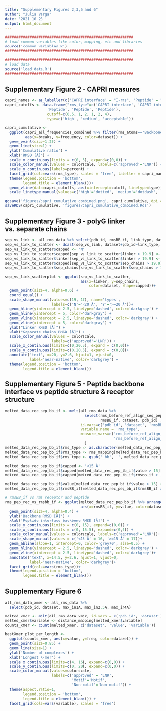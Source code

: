 ```yaml
---
title: "Supplementary Figures 2,3,5 and 6"
author: "Julia Varga"
date: '2021 10 28 '
output: html_document
---
```


```r
##########################################################
# load common variables like color, mapping, etc and libraries
source('common_variables.R')
##########################################################

##########################################################
# load data
source('load_data.R')
##########################################################
```

## Supplementary Figure 2 - CAPRI measures
```r

capri_names <- as_labeller(c('CAPRI interface' = "I-rms", 'Peptide' = "L-rms"))
capri_cutoffs <- data.frame("rms_type"=c('CAPRI interface', 'CAPRI interface', 'CAPRI interface', 
                   'Peptide', 'Peptide', 'Peptide'),
                   cutoff=c(0.5, 1, 2, 1, 2, 4),
                   type=c('high', 'medium', 'acceptable'))

capri_cumulative <-
  ggplot(capri_all_frequencies_combined %>% filter(rms_atoms=='Backbone'), 
         aes(x=breaks, y=frequency, color=dataset)) +
  geom_point(size=1.25) +
  geom_line(size=1) +
  ylab('Cumulative ratio') +
  xlab('RMSD [Å]') +
  scale_x_continuous(limits = c(0, 5), expand=c(0,0)) +
  scale_color_manual(values = colorscale, labels=c('approved'='LNR')) +
  scale_y_continuous(labels=percent) +
  facet_grid(cols=vars(rms_type), scales = 'free', labeller = capri_names) +
  theme(legend.position = 'bottom',
        legend.title = element_blank())+
  geom_vline(data=capri_cutoffs, aes(xintercept=cutoff, linetype=type))  +
  scale_linetype_manual(values=c('high'='dotted', 'medium'='dotdash', 'acceptable'='dashed'), guide=F)

ggsave('figures/capri_cumulative_combined.png', capri_cumulative, dpi = 300, height = 3, width = 5)
saveRDS(capri_cumulative, 'figures/capri_cumulative_combined.Rds')
```

## Supplementary Figure 3 - polyG linker vs. separate chains
```r
sep_vs_link <- all_rms_data %>% select(pdb_id, rmsBB_if, link_type, dataset) 
sep_vs_link_to_scatter <- dcast(sep_vs_link, dataset+pdb_id~link_type, value.var = 'rmsBB_if')
sep_vs_link_to_scatter$capped <- 'N'
sep_vs_link_to_scatter$capped[sep_vs_link_to_scatter$linker > 19.9] <- 'Y'
sep_vs_link_to_scatter$linker[sep_vs_link_to_scatter$linker > 19.9] <- 19.9
sep_vs_link_to_scatter$capped[sep_vs_link_to_scatter$sep_chains > 19.9] <- 'Y'
sep_vs_link_to_scatter$sep_chains[sep_vs_link_to_scatter$sep_chains > 19.9] <- 19.9
```

```r
sep_vs_link_scatterplot <- ggplot(sep_vs_link_to_scatter, 
                                  aes(x=linker, y=sep_chains, 
                                      color=dataset, shape=capped))+
  geom_point(size=4, alpha=0.6) +
  coord_equal() +
  scale_shape_manual(values=c(19, 17), name='types', 
                     labels=c('N'='<20 Å', 'Y'='>=20 Å'))+
  geom_hline(yintercept = 2.5, linetype='dashed', color='darkgray') +
  geom_hline(yintercept = 5, color='darkgray') +
  geom_vline(xintercept = 2.5, linetype='dashed', color='darkgray') +
  geom_vline(xintercept = 5, color='darkgray') +
  ylab("Linker RMSD [Å]") +
  xlab("Separate chains RMSD [Å]") +
  scale_color_manual(values = colorscale,
                     labels=c('approved'='LNR')) +
  scale_x_continuous(limits=c(0,20.5), expand = c(0,0))+
  scale_y_continuous(limits=c(0,20.5), expand = c(0,0))+
  annotate('text', x=20, y=2.6, hjust=1, vjust=0,
           label='near-native', color='darkgrey') +
  theme(legend.position = 'bottom',
        legend.title = element_blank())
```

## Supplementary Figure 5 - Peptide backbone interface vs peptide structure & receptor structure
```r
melted_data_rec_pep_bb_if <- melt(all_rms_data %>% 
                                    select(rms_before_ref_align_seq_pep_bb, rms_before_ref_align_seq_rec_bb, 
                                           rmsBB_if, dataset, pdb_id) ,
                                  id.vars=c('pdb_id', 'dataset', 'rmsBB_if'),
                                  variable.name = 'rms_type',
                                  measure_vars=c('rms_before_ref_align_seq_pep_bb',
                                                 'rms_before_ref_align_seq_rec_bb')
                                    )
melted_data_rec_pep_bb_if$rms_type <- as.character(melted_data_rec_pep_bb_if$rms_type)
melted_data_rec_pep_bb_if$rms_type <- rms_mapping[melted_data_rec_pep_bb_if$rms_type]
melted_data_rec_pep_bb_if$rms_type <- gsub('_bb', '', melted_data_rec_pep_bb_if$rms_type)

melted_data_rec_pep_bb_if$capped <- '<15 Å'
melted_data_rec_pep_bb_if$capped[melted_data_rec_pep_bb_if$value > 15] <- '>=15 Å'
melted_data_rec_pep_bb_if$capped[melted_data_rec_pep_bb_if$rmsBB_if > 15] <- '>=15 Å'

melted_data_rec_pep_bb_if$value[melted_data_rec_pep_bb_if$value > 15] <- 14.9
melted_data_rec_pep_bb_if$rmsBB_if[melted_data_rec_pep_bb_if$rmsBB_if > 15] <- 14.9
```

```r
# rmsBB_if vs rms receptor and peptide
rms_pep_rec_vs_rmsbb_if <- ggplot(melted_data_rec_pep_bb_if %>% arrange(dataset), 
                                  aes(x=rmsBB_if, y=value, color=dataset, shape=capped)) +
  geom_point(size=4, alpha=0.4) +
  ylab('Backbone RMSD [Å]') +
  xlab('Peptide interface backbone RMSD [Å]') +
  scale_y_continuous(limits = c(0, 15), expand=c(0,0)) +
  scale_x_continuous(limits = c(0, 15.5), expand=c(0,0)) +
  scale_color_manual(values = colorscale, labels=c('approved'='LNR'))+
  scale_shape_manual(values = c('<15 Å' = 16, '>=15 Å' = 17))+
  geom_abline(slope=1, intercept=0, color='grey70', size=0.5) +
  geom_hline(yintercept = 2.5, linetype='dashed', color='darkgrey') +
  geom_vline(xintercept = 2.5, linetype='dashed', color='darkgrey')+
  annotate('text', x=14.5, y=2.6, hjust=1, vjust=0,
           label='near-native', color='darkgrey')+
  facet_grid(cols=vars(rms_type))+
  theme(legend.position = 'bottom',
        legend.title = element_blank())
```

## Supplementary Figure 6
```r
all_rms_data_xmer <- all_rms_data %>% 
  select(pdb_id, dataset, max_in1A, max_in2.5A, max_in4A)

melted_xmer <- melt(all_rms_data_xmer, id.vars = c('pdb_id', 'dataset'))
melted_xmer$variable <- distance_mapping[melted_xmer$variable]
counts_xmer <- count(melted_xmer, c('dataset', 'value', 'variable'))

bestXmer_plot_per_length <-
  ggplot(counts_xmer, aes(x=value, y=freq, color=dataset)) +
  geom_point(size=0.85) +
  geom_line(size=1) +
  ylab('Number of complexes') +
  xlab('Longest K-mer') +
  scale_x_continuous(limits=c(4, 16), expand=c(0,0)) +
  scale_y_continuous(limits=c(0, 20), expand=c(0,0)) +
  scale_color_manual(values=colorscale,
                     labels=c('approved' = 'LNR',
                              'Motif'='Motif', 
                              'Non-motif'='Non-motif')) +
  theme(aspect.ratio=1,
        legend.position = 'bottom',
        legend.title = element_blank()) +
  facet_grid(cols=vars(variable), scales = 'free') 
```

